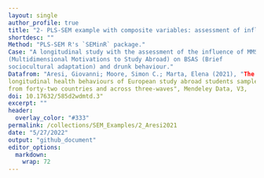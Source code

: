 ```yaml
---
layout: single
author_profile: true
title: "2- PLS-SEM example with composite variables: assessment of influential factors on drunk behaviour of foreign students"
shortdesc: ""
Method: "PLS-SEM R's `SEMinR` package."
Case: "A longitudinal study with the assessment of the influence of MMSAS
(Multidimensional Motivations to Study Abroad) on BSAS (Brief
sociocultural adaptation) and drunk behaviour."
Datafrom: "Aresi, Giovanni; Moore, Simon C.; Marta, Elena (2021), "The
longitudinal health behaviours of European study abroad students sampled
from forty-two countries and across three-waves", Mendeley Data, V3,
doi: 10.17632/585d2wdmtd.3"
excerpt: ""
header:
  overlay_color: "#333"
permalink: /collections/SEM_Examples/2_Aresi2021
date: "5/27/2022"
output: "github_document"
editor_options: 
  markdown: 
    wrap: 72
---
```


